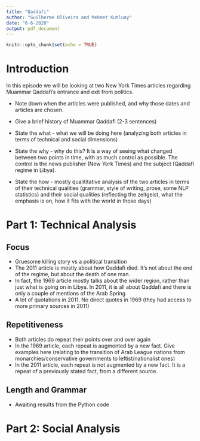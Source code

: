 ```yaml
---
title: "Qaddafi"
author: "Guilherme Oliveira and Mehmet Kutluay"
date: "6-6-2020"
output: pdf_document
---
```


```r
knitr::opts_chunk$set(echo = TRUE)
```

# Introduction

In this episode we will be looking at two New York Times articles regarding Muammar Qaddafi's entrance and exit from politics. 

* Note down when the articles were published, and why those dates and articles are chosen.

* Give a brief history of Muammar Qaddafi (2-3 sentences)

* State the what - what we will be doing here (analyzing both articles in terms of technical and social dimensions)

* State the why - why do this? It is a way of seeing what changed between two points in time, with as much control as possible. The control is the news publisher (New York Times) and the subject (Qaddafi regime in Libya). 

* State the how - mostly qualititative analysis of the two articles in terms of their technical qualities (grammar, style of writing, prose, some NLP statistics) and their social qualities (reflecting the zeitgeist, what the emphasis is on, how it fits with the world in those days)

# Part 1: Technical Analysis

## Focus

* Gruesome killing story vs a political transition
* The 2011 article is mostly about how Qaddafi died. It's not about the end of the regime, but about the death of one man.
* In fact, the 1969 article mostly talks about the wider region, rather than just what is going on in Libya. In 2011, it is all about Qaddafi and there is only a couple of mentions of the Arab Spring
* A lot of quotations in 2011. No direct quotes in 1969 (they had access to more primary sources in 2011)

## Repetitiveness

* Both articles do repeat their points over and over again
* In the 1969 article, each repeat is augmented by a new fact.  Give examples here (relating to the transition of Arab League nations from monarchies/conservative governments to leftist/nationalist ones)
* In the 2011 article, each repeat is not augmented by a new fact. It is a repeat of a previously stated fact, from a different source.

## Length and Grammar

* Awaiting results from the Python code

# Part 2: Social Analysis

